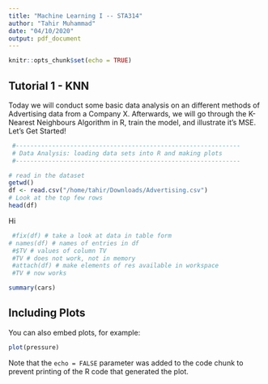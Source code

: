 ```yaml
---
title: "Machine Learning I -- STA314"
author: "Tahir Muhammad"
date: "04/10/2020"
output: pdf_document
---
```


```r
knitr::opts_chunk$set(echo = TRUE)
```

## Tutorial 1 - KNN

Today we will conduct some basic data analysis on an different methods of Advertising data from a Company X. 
Afterwards, we will go through the K-Nearest Neighbours Algorithm in R, train the model, and illustrate it's MSE. 
Let's Get Started! 

```r
 #--------------------------------------------------------------
 # Data Analysis: loading data sets into R and making plots
 #--------------------------------------------------------------

# read in the dataset
getwd()
df <- read.csv("/home/tahir/Downloads/Advertising.csv")
# Look at the top few rows
head(df)
```

Hi 

```r
 #fix(df) # take a look at data in table form
# names(df) # names of entries in df
 #$TV # values of column TV
 #TV # does not work, not in memory
 #attach(df) # make elements of res available in workspace
 #TV # now works
```



```r
summary(cars)
```

## Including Plots

You can also embed plots, for example:

```r
plot(pressure)
```

Note that the `echo = FALSE` parameter was added to the code chunk to prevent printing of the R code that generated the plot.
